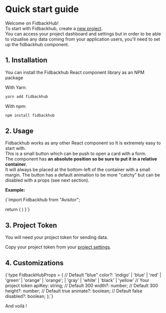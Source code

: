 
# Quick start guide

Welcome on FidbackHub!\
To start with Fidbackhub, create a [new project](http://localhost:3000/project-creation).\
You can access your project dashboard and settings but in order to be able to vizualise any data coming from your application users, 
you'll need to set up the fidbackhub component.

## 1. Installation

You can install the Fidbackhub React component library as an NPM package

With Yarn:

```bash
yarn add fidbackhub
```

With npm:

```bash
npm install fidbackhub
```

## 2. Usage

Fidbackhub works as any other React component so It is extremely easy to start with.\
This is a small button which can be push to open a card with a form.\
The component has **an absolute position so be sure to put it in a relative container**.\
It will always be placed at the bottom-left of the container with a small margin.
The button has a default animation to be more "catchy" but can be disabled with a props (see next section).

**Example:**

<SyntaxHighlighter language="javascript" style={a11yDark}>
  {`import Fidbackhub from "Avisitor";

  return (
    <Fidbackhub 
      color="blue"
      token={YOUR_SECRET_KEY}
      width={300} 
      height={300}
      animate={true}
      disabled={false}
    />
  )
}`}
</SyntaxHighlighter>

## 3. Project Token

You will need your project token for sending data. 

Copy your project token from your [project settings](http://localhost:3000/projects).

## 4. Customizations

<SyntaxHighlighter language="typescript" style={a11yDark}>
{`type FidbackHubProps = {
  // Default "blue"
  color?: 'indigo' | 'blue' | 'red' 
        | 'green' | 'orange' | 'orange';
        | 'gray' | 'white' 
        | 'black' | 'yellow'
  // Your project token
  apiKey: string;
  // Default 300
  width?: number;
  // Default 300
  height?: number;
  // Default true
  animate?: boolean;
  // Default false
  disabled?: boolean;
};`}
</SyntaxHighlighter>

And voilà !